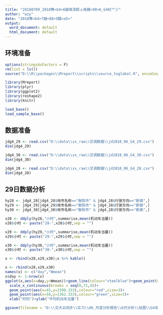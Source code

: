 ```yaml
---
title: "20180709_2018骞<b4>6鏈堟湀鎶ュ垎鏋<90>6_G4杞︾ジ"
author: "wzy"
date: "2018骞<b4>7鏈<88>9鏃<a5>"
output:
  word_document: default
  html_document: default
---
```


## 环境准备

```r
options(stringsAsFactors = F)
rm(list = ls())
source("D:\\R\\packages\\Mreport\\scripts\\source_toglobal.R", encoding = "utf-8")
```

```r
library(Mreport)
library(plyr)
library(ggplot2)
library(reshape2)
library(knitr)
```

```r
load_base()
load_sample_base()
```

## 数据准备

```r
jdg4_29 <- read.csv("D:\\data\\sx_raw\\交调数据\\jd2018_06_G4_29.csv")
dim(jdg4_29)
```

```r
jdg4_30 <- read.csv("D:\\data\\sx_raw\\交调数据\\jd2018_06_G4_30.csv")
dim(jdg4_30)
```

```r
jdg4_28 <- read.csv("D:\\data\\sx_raw\\交调数据\\jd2018_06_G4_28.csv")
dim(jdg4_28)
```


## 29日数据分析

```r
hy28 <- jdg4_28[jdg4_28$地市名称=="衡阳市" & jdg4_28$行驶方向=="断面",]
hy29 <- jdg4_29[jdg4_29$地市名称=="衡阳市" & jdg4_28$行驶方向=="断面",]
hy30 <- jdg4_30[jdg4_30$地市名称=="衡阳市" & jdg4_28$行驶方向=="断面",]
```

```r
x28 <- ddply(hy28,"小时",summarise,mean(机动车当量))
x28$小时 <- paste("28-",x28$小时,sep = "")
```

```r
x29 <- ddply(hy29,"小时",summarise,mean(机动车当量))
x29$小时 <- paste("29-",x29$小时,sep = "")
```

```r
x30 <- ddply(hy30,"小时",summarise,mean(机动车当量))
x30$小时 <- paste("30-",x30$小时,sep = "")
```

```r
x <- rbind(x28,x29,x30);x %>% kable()
```


```r
x <- rbind(x28,x29,x30)
names(x) <- c("day","Wmean")
x$day <- 1:nrow(x)
ggplot(x,aes(x=day,y=Wmean))+geom_line(colour="steelblue")+geom_point(colour="steelblue")+
  scale_x_continuous(breaks = seq(0,72,4))+
  geom_point(aes(x=45,y=2390.333),colour="red",size=3)+
  geom_point(aes(x=58,y=1362.333),colour="green",size=3)+
  xlab("时刻")+ylab("平均机动车当量")
```

```r
ggsave(filename = "D:\\交大云同步\\实习\\06_月度分析报告\\6月分析\\绘图\\G4车祸.png",width=9,height=5,dpi=600)
```

